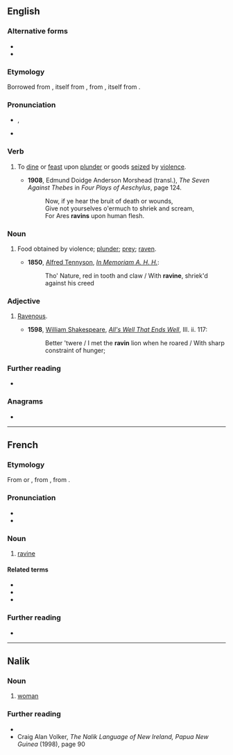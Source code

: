 {{also|ravin'}}
==English==

===Alternative forms===
* {{l|en|raven}}
* {{l|en|ravine}}

===Etymology===
Borrowed from {{bor|en|fro|raviner||rush, seize by force}}, itself from {{m|fro|ravine||rapine}}, from {{der|en|la|rapīna||plundering, loot}}, itself from {{m|la|rapere||seize, plunder, abduct}}.

===Pronunciation===
* {{enPR|răvʹən}}, {{IPA|en|/ˈɹævən/}}
* {{rhymes|en|ævən}}

===Verb===
{{en-verb}}

# {{lb|en|obsolete}} To [[dine]] or [[feast]] upon [[plunder]] or goods [[seize]]d by [[violence]].
#* '''1908''', Edmund Doidge Anderson Morshead (transl.), ''The Seven Against Thebes'' in ''Four Plays of Aeschylus'', page 124.
#*: Now, if ye hear the bruit of death or wounds,<br />Give not yourselves o'ermuch to shriek and scream,<br />For Ares '''ravins''' upon human flesh.

===Noun===
{{en-noun|-}}

# {{lb|en|obsolete}} Food obtained by violence; [[plunder]]; [[prey]]; [[raven]].
#* '''1850''', [[w: Alfred, Lord Tennyson|Alfred Tennyson]], ''[[s: In Memoriam A. H. H.|In Memoriam A. H. H.]]'':
#*: Tho' Nature, red in tooth and claw / With '''ravine''', shriek'd against his creed

===Adjective===
{{en-adj}}

# {{lb|en|obsolete}} [[ravenous|Ravenous]].
#* '''1598''', [[w: William Shakespeare|William Shakespeare]], ''[[s: All's Well That Ends Well|All's Well That Ends Well]]'', III. ii. 117:
#*: Better 'twere / I met the '''ravin''' lion when he roared / With sharp constraint of hunger;

===Further reading===
* {{R:Webster 1913}}

===Anagrams===
* {{anagrams|en|a=ainrv|-navir|Arvin|Narvi|Vanir|invar}}

----

==French==

===Etymology===
From {{m|fr|ravine}} or {{m|fr|raviner}}, from {{der|fr|fro|ravine}}, from {{der|fr|la|rapīna}}.

===Pronunciation===
* {{fr-IPA}}
* {{audio|fr|Fr-ravin.ogg|Audio}}

===Noun===
{{fr-noun|m}}

# [[ravine]]

====Related terms====
* {{l|fr|ravine}}
* {{l|fr|ravinement}}
* {{l|fr|raviner}}

===Further reading===
* {{R:TLFi}}

----

==Nalik==

===Noun===
{{head|nal|noun|singular|[[a]] [[ravin]]|plural|[[a]] [[fu]] [[ravin]]}}

# [[woman]]

===Further reading===
* {{R:poz-oce:Ross 1988}}
* Craig Alan Volker, ''The Nalik Language of New Ireland, Papua New Guinea'' (1998), page 90